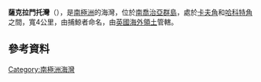 {{coord|54|29|S|36|1|W|display=title}}

'''薩克拉門托灣'''（{{lang-en|Sacramento Bight}}），是[[南極洲|南極洲]]的海灣，位於[[南喬治亞群島|南喬治亞群島]]，處於[[卡夫角_(南喬治亞群島)|卡夫角]]和[[哈科特角|哈科特角]]之間，寬4公里，由捕鯨者命名，由[[英國海外領土|英國海外領土]]管轄。

==參考資料==
{{usgs-gazetteer}}

{{Antarctica-geo-stub}}
[[Category:南極洲海灣|Category:南極洲海灣]]